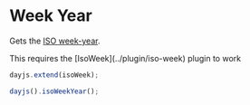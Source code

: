 
# Week Year

Gets the [ISO week-year](https://en.wikipedia.org/wiki/ISO_week_date).

<Callout>
  This requires the [IsoWeek](../plugin/iso-week) plugin to work
</Callout>

```javascript
dayjs.extend(isoWeek);

dayjs().isoWeekYear();
```
